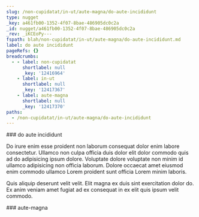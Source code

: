 ```yaml
---
slug: /non-cupidatat/in-ut/aute-magna/do-aute-incididunt
type: nugget
_key: a461fb00-1352-4f07-8bae-486905dc0c2a
_id: nugget/a461fb00-1352-4f07-8bae-486905dc0c2a
_rev: _iKCEoPy---
fspath: blah/non-cupidatat/in-ut/aute-magna/do-aute-incididunt.md
label: do aute incididunt
pageRefs: {}
breadcrumbs:
  - - label: non-cupidatat
      shortlabel: null
      _key: '12416964'
    - label: in-ut
      shortlabel: null
      _key: '12417367'
    - label: aute-magna
      shortlabel: null
      _key: '12417370'
paths:
  - /non-cupidatat/in-ut/aute-magna/do-aute-incididunt
---
```


<NuggetArea>
<Nugget slug="/non-cupidatat/in-ut/aute-magna/do-aute-incididunt" type="nugget" _key="a461fb00-1352-4f07-8bae-486905dc0c2a" _id="nugget/a461fb00-1352-4f07-8bae-486905dc0c2a" _rev="_iKCEoPy---" fspath="blah/non-cupidatat/in-ut/aute-magna/do-aute-incididunt.md" label="do aute incididunt" paths="/non-cupidatat/in-ut/aute-magna/do-aute-incididunt">
<NuggetBody>
### do aute incididunt

Do irure enim esse proident non laborum consequat dolor enim labore consectetur. Ullamco non culpa officia duis dolor elit dolor commodo quis ad do adipisicing ipsum dolore. Voluptate dolore voluptate non minim id ullamco adipisicing non officia laborum. Dolore occaecat amet eiusmod enim commodo ullamco Lorem proident sunt officia Lorem minim laboris.

Quis aliquip deserunt velit velit. Elit magna ex duis sint exercitation dolor do. Ex anim veniam amet fugiat ad ex consequat in ex elit quis ipsum velit commodo.

</NuggetBody>
<Breadcrumbs>
<Crumbs>
<Crumb _key="12416964" label="non-cupidatat" /><Crumb _key="12417367" label="in-ut" /><Crumb _key="12417370" label="aute-magna" />
</Crumbs>
</Breadcrumbs>
</Nugget>

<NuggetsInbound>
</NuggetsInbound>
<NuggetsOutbound>
</NuggetsOutbound>
</NuggetArea>
<PassagesInbound>
<Passage direction="inbound" type="passage" _key="12417370" _id="passage/12417370" _rev="_iKCEoPq--_" label="aute-magna" passage="aute-magna" fspath="blah/non-cupidatat/in-ut/aute-magna" paths="/non-cupidatat/in-ut/aute-magna" slug="/non-cupidatat/in-ut/aute-magna">
<NuggetBody>
### aute-magna

</NuggetBody>
<Breadcrumbs>
<Crumbs>
<Crumb _key="12416964" label="non-cupidatat" /><Crumb _key="12417367" label="in-ut" />
</Crumbs>
</Breadcrumbs>
</Passage>

</PassagesInbound>
<PassagesOutbound>
</PassagesOutbound>